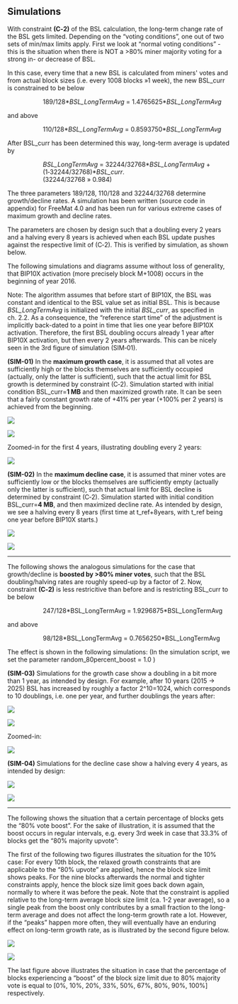 ==Simulations==

With constraint '''(C‑2)''' of the BSL calculation, the long-term change rate of the BSL gets limited. Depending on the “voting conditions”, one out of two sets of min/max limits apply. First we look at “normal voting conditions” - this is the situation when there is NOT a >80% miner majority voting for a strong in- or decrease of BSL.

In this case, every time that a new BSL is calculated from miners' votes and from actual block sizes (i.e. every 1008 blocks »1 week), the new BSL_curr is constrained to be below
:: 189/128*''BSL_LongTermAvg'' = 1.4765625*''BSL_LongTermAvg''
and above
:: 110/128*''BSL_LongTermAvg'' = 0.8593750*''BSL_LongTermAvg''

After BSL_curr has been determined this way, long-term average is updated by
:: ''BSL_LongTermAvg'' =  32244/32768*''BSL_LongTermAvg'' + (1‑32244/32768)*''BSL_curr''.
:: (32244/32768 » 0.984)

The three parameters 189/128, 110/128 and 32244/32768 determine growth/decline rates.
A simulation has been written (source code in appendix) for FreeMat 4.0 and has been run for various extreme cases of maximum growth and decline rates.

The parameters are chosen by design such that a doubling every 2 years and a halving every 8 years is achieved when each BSL update pushes against the respective limit of (C‑2). This is verified by simulation, as shown below.

The following simulations and diagrams assume without loss of generality, that BIP10X activation (more precisely block M+1008) occurs in the beginning of year 2016.

Note: The algorithm assumes that before start of BIP10X, the BSL was constant and identical to the BSL value set as initial BSL. This is because ''BSL_LongTermAvg'' is initialized with the initial ''BSL_curr'', as specified in ch. 2.2. As a consequence, the “reference start time” of the adjustment is implicitly back-dated to a point in time that lies one year before BIP10X activation. Therefore, the first BSL doubling occurs already 1 year after BIP10X activation, but then every 2 years afterwards. This can be nicely seen in the 3rd figure of simulation (SIM‑01).

'''(SIM-01)''' In the '''maximum growth case''', it is assumed that all votes are sufficiently high or the blocks themselves are sufficiently occupied (actually, only the latter is sufficient), such that the actual limit for BSL growth is determined by constraint (C‑2). Simulation started with initial condition BSL_curr='''1 MB''' and then maximized growth rate. It can be seen that a fairly constant growth rate of +41% per year (+100% per 2 years) is achieved from the beginning.

<img src=https://cloud.githubusercontent.com/assets/14133304/9701890/5f3cccfa-5443-11e5-806a-e3c2d8cf82a3.png></img>

<img src=https://cloud.githubusercontent.com/assets/14133304/9701891/5f425954-5443-11e5-819d-bce45b41edd3.png></img>

Zoomed-in for the first 4 years, illustrating doubling every 2 years:

<img src=https://cloud.githubusercontent.com/assets/14133304/9701892/5f497842-5443-11e5-9960-7fb390d3fea9.png></img>


'''(SIM-02)''' In the '''maximum decline case''', it is assumed that miner votes are sufficiently low or the blocks themselves are sufficiently empty (actually only the latter is sufficient), such that actual limit for BSL decline is determined by constraint (C‑2). Simulation started with initial condition BSL_curr='''4 MB''', and then maximized decline rate.
As intended by design, we see a halving every 8 years (first time at t_ref+8years, with t_ref being one year before BIP10X starts.)

<img src=https://cloud.githubusercontent.com/assets/14133304/9701894/5f543c6e-5443-11e5-99e8-944262172d65.png></img>

<img src=https://cloud.githubusercontent.com/assets/14133304/9701893/5f506a08-5443-11e5-931a-70c0f8acbf73.png></img>

----

The following shows the analogous simulations for the case that growth/decline is '''boosted by >80% miner votes''', such that the BSL doubling/halving rates are roughly speed-up by a factor of 2.
Now, constraint '''(C‑2)''' is less restricitive than before and is restricting BSL_curr to be below
:: 247/128*BSL_LongTermAvg = 1.9296875*BSL_LongTermAvg
and above
:: 98/128*BSL_LongTermAvg = 0.7656250*BSL_LongTermAvg

The effect is shown in the following simulations:
(In the simulation script, we set the parameter random_80percent_boost = 1.0 )

'''(SIM-03)''' Simulations for the growth case show a doubling in a bit more than 1 year, as intended by design. For example, after 10 years (2015 → 2025) BSL has increased by roughly a factor 2^10=1024, which corresponds to 10 doublings, i.e. one per year, and further doublings the years after:

<img src=https://cloud.githubusercontent.com/assets/14133304/9701895/5f570156-5443-11e5-8241-248e56c73bed.png></img>

<img src=https://cloud.githubusercontent.com/assets/14133304/9701896/5f5c60d8-5443-11e5-8c2e-6e20793fce0b.png></img>

Zoomed-in:

<img src=https://cloud.githubusercontent.com/assets/14133304/9701897/5f63960a-5443-11e5-8be4-7c094df99fe9.png></img>


'''(SIM-04)''' Simulations for the decline case show a halving every 4 years, as intended by design:

<img src=https://cloud.githubusercontent.com/assets/14133304/9701898/5f6a2af6-5443-11e5-9234-5924136fd952.png></img>

<img src=https://cloud.githubusercontent.com/assets/14133304/9701899/5f72cda0-5443-11e5-8b92-693383794672.png></img>

----

The following shows the situation that a certain percentage of blocks gets the “80% vote boost”. For the sake of illustration, it is assumed that the boost occurs in regular intervals, e.g. every 3rd week in case that 33.3% of blocks get the “80% majority upvote”:

The first of the following two figures illustrates the situation for the 10% case: For every 10th block, the relaxed growth constraints that are applicable to the “80% upvote” are applied, hence the block size limit shows peaks. For the nine blocks afterwards the normal and tighter constraints apply, hence the block size limit goes back down again, normally to where it was before the peak.
Note that the constraint is applied relative to the long-term average block size limit (ca. 1-2 year average), so a single peak from the boost only contributes by a small fraction to the long-term average and does not affect the long-term growth rate a lot.
However, if the “peaks” happen more often, they will eventually have an enduring effect on long-term growth rate, as is illustrated by the second figure below.

<img src=https://cloud.githubusercontent.com/assets/14133304/9701900/5f76de4a-5443-11e5-9267-462bade195f4.png></img>

<img src=https://cloud.githubusercontent.com/assets/14133304/9701901/5f7b95b6-5443-11e5-8c2c-e7a511597d3b.png></img>

The last figure above illustrates the situation in case that the percentage of blocks experiencing a “boost” of the block size limit due to 80% majority vote is equal to [0%, 10%, 20%, 33%, 50%, 67%, 80%, 90%, 100%] respectively.
